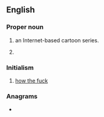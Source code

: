 ==English==

===Proper noun===
{{en-proper noun}}

# {{initialism of|en|[[w:Happy Tree Friends|Happy Tree Friends]]|dot=,}} an Internet-based cartoon series.
# {{lb|en|US}} {{initialism of|en|[[w:Highway Trust Fund|Highway Trust Fund]]}}

===Initialism===
{{rfc-header|en|Initialism}}
{{head|en|initialism}}

# {{lb|en|Australia}} [[how the fuck]]

===Anagrams===
* {{anagrams|en|a=fht|HFT|THF}}